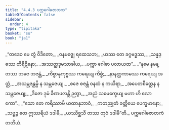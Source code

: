 ```yaml
---
title: "4.4.3 ပက္ကဂေါဓဇာတက"
tableOfContents: false
sidebar:
  order: 4
type: "tipitaka"
basket: "su"
book: "ja1"
---
```



<DynamicBreadcrumb />

<Division number="129" book="ja1">

<Paragraph number="1049" type="verses" book="ja1">
_“တဒေဝ မေ တွံ ဝိဒိတော,_  
_ဝနမဇ္ဈေ ရထေသဘ;_  
_ယဿ တေ ခဂ္ဂဗဒ္ဓဿ,_  
_သန္နဒ္ဓဿ တိရီဋိနော;_  
_အဿတ္ထဒုမသာခါယ,_  
_ပက္ကာ ဂေါဓာ ပလာယထ”._  

</Paragraph>

</Division>
<Division number="130" book="ja1">

<Paragraph number="1050" type="verses" book="ja1">
_“နမေ နမန္တဿ ဘဇေ ဘဇန္တံ,_  
_ကိစ္စာနုကုဗ္ဗဿ ကရေယျ ကိစ္စံ;_  
_နာနတ္ထကာမဿ ကရေယျ အတ္ထံ,_  
_အသမ္ဘဇန္တမ္ပိ န သမ္ဘဇေယျ._  

</Paragraph>

</Division>
<Division number="131" book="ja1">

<Paragraph number="1051" type="verses" book="ja1">
_စဇေ စဇန္တံ ဝနထံ န ကယိရာ,_  
_အပေတစိတ္တေန န သမ္ဘဇေယျ;_  
_ဒိဇော ဒုမံ ခီဏဖလန္တိ ဉတွာ,_  
_အညံ သမေက္ခေယျ မဟာ ဟိ လောကော”._  

</Paragraph>

</Division>
<Division number="132" book="ja1">

<Paragraph number="1052" type="verses" book="ja1">
_“သော တေ ကရိဿာမိ ယထာနုဘာဝံ,_  
_ကတညုတံ ခတ္တိယေ ပေက္ခမာနော;_  
_သဗ္ဗဉ္စ တေ ဣဿရိယံ ဒဒါမိ,_  
_ယဿိစ္ဆသီ တဿ တုဝံ ဒဒါမီ”တိ._  


</Paragraph>
</Division>

<Paragraph number="1053" type="center" book="ja1">
ပက္ကဂေါဓဇာတကံ တတိယံ.
</Paragraph>